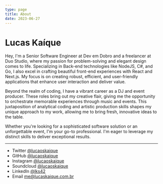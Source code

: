 ```yaml
---
type: page
title: About
date: 2023-06-27
---
```


# Lucas Kaíque

Hey, I'm a Senior Software Engineer at Dev em Dobro and a freelancer at Duo Studio, where my passion for problem-solving and elegant design comes to life. Specializing in Back-end technologies like NodeJS, C#, and Go, I also excel in crafting beautiful front-end experiences with React and Next.js. My focus is on creating robust, efficient, and user-friendly applications that enhance user interaction and deliver value.

Beyond the realm of coding, I have a vibrant career as a DJ and event producer. These roles bring out my creative flair, giving me the opportunity to orchestrate memorable experiences through music and events. This juxtaposition of analytical coding and artistic production skills shapes my unique approach to my work, allowing me to bring fresh, innovative ideas to the table.

Whether you're looking for a sophisticated software solution or an unforgettable event, I'm your go-to professional. I'm eager to leverage my distinct skills to deliver exceptional results.

---

- Twitter [@lucaoskaique](https://twitter.com/lucaoskaique)
- GitHub [@lucaoskaique](https://github.com/lucaoskaique)
- Instagram [@lucaoskaique](https://instagram.com/lucaoskaique)
- Soundcloud [@lucaoskaique](https://soundcloud.com/lucaoskaique)
- LinkedIn [@lks42](https://www.linkedin.com/in/lks42/)
- Email me@lucaskaique.com.br
